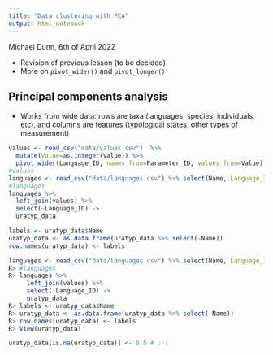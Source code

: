 ```yaml
---
title: "Data clustering with PCA"
output: html_notebook
---
```


Michael Dunn, 6th of April 2022

<!-- 14.30 - 15:30 *Data clustering with Principal Components Analysis (PCA)* --> 

- Revision of previous lesson (to be decided)
- More on `pivot_wider()` and `pivot_longer()`

## Principal components analysis

- Works from wide data: rows are taxa (languages, species, individuals, etc), and columns are features (typological states, other types of measurement)

```r
values <- read_csv("data/values.csv")  %>%
  mutate(Value=as.integer(Value)) %>%
  pivot_wider(Language_ID, names_from=Parameter_ID, values_from=Value) 
#values
languages <- read_csv("data/languages.csv") %>% select(Name, Language_ID=ID)
#languages
languages %>%
  left_join(values) %>%
  select(-Language_ID) ->
  uratyp_data
```
```r
labels <- uratyp_data$Name 
uratyp_data <- as.data.frame(uratyp_data %>% select(-Name))
row.names(uratyp_data) <- labels
```


```r
languages <- read_csv("data/languages.csv") %>% select(Name, Language_ID=ID)
R> #languages
R> languages %>%
     left_join(values) %>%
     select(-Language_ID) ->
     uratyp_data
R> labels <- uratyp_data$Name 
R> uratyp_data <- as.data.frame(uratyp_data %>% select(-Name))
R> row.names(uratyp_data) <- labels
R> View(uratyp_data)
```

```r
uratyp_data[is.na(uratyp_data)] <- 0.5 # :-(
```

